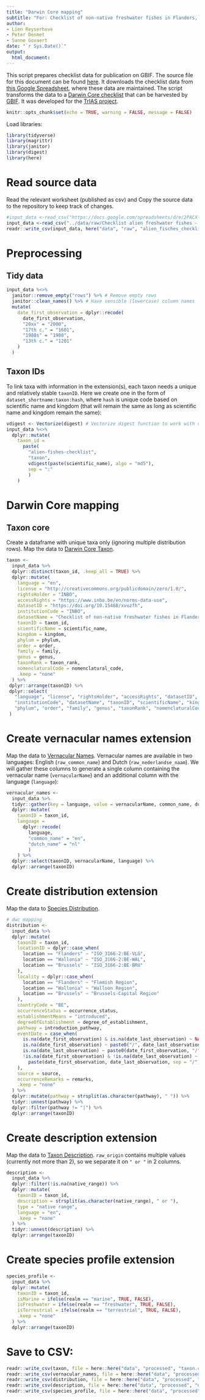 ```yaml
---
title: "Darwin Core mapping"
subtitle: "For: Checklist of non-native freshwater fishes in Flanders, Belgium"
author: 
- Lien Reyserhove
- Peter Desmet
- Sanne Govaert
date: "`r Sys.Date()`"
output:
  html_document:
---
```


This script prepares checklist data for publication on GBIF. The source file for this document can be found [here](https://github.com/trias-project/alien-fishes-checklist/blob/master/src/dwc_mapping.Rmd).
It downloads the checklist data from [this Google Spreadsheet](https://docs.google.com/spreadsheets/d/1ViuIWMhDJ-drs2PkunC4DOrNSaNwleuWR1imUU4KzVA/edit#gid=315843027), where these data are maintained. The script transforms the data to a [Darwin Core checklist](https://www.gbif.org/dataset-classes) that can be harvested by [GBIF](http://www.gbif.org). It was developed for the [TrIAS project](http://trias-project.be).

```r
knitr::opts_chunk$set(echo = TRUE, warning = FALSE, message = FALSE)
```

Load libraries:

```r
library(tidyverse)
library(magrittr)
library(janitor)
library(digest)
library(here)
```

# Read source data

Read the relevant worksheet (published as csv) and Copy the source data to the repository to keep track of changes.

```r
#input_data <-read_csv("https://docs.google.com/spreadsheets/d/e/2PACX-1vSXWde261c45tj0pIMeESy15M3BMogW-1Q-92a4m7A8aKtztHi4JPKEJHDSjEHYHGjQ6de1z27avnOs/pub?gid=0&single=true&output=csv", na = "NA")
input_data <-read_csv("../data/raw/Checklist alien freshwater fishes - Checklist.csv", na = "NA")
readr::write_csv(input_data, here("data", "raw", "alien_fisches_checklist_dump.csv"), na = "")
```

# Preprocessing

## Tidy data

```r
input_data %<>%
  janitor::remove_empty("rows") %>% # Remove empty rows
  janitor::clean_names() %>% # Have sensible (lowercase) column names
  mutate(
    date_first_observation = dplyr::recode(
      date_first_observation,
      "20xx" = "2000",
      "17th c." = "1601",
      "1980s" = "1980",
      "13th c." = "1201"
    )
  )
```

## Taxon IDs

To link taxa with information in the extension(s), each taxon needs a unique and relatively stable `taxonID`. Here we create one in the form of `dataset_shortname:taxon:hash`, where `hash` is unique code based on scientific name and kingdom (that will remain the same as long as scientific name and kingdom remain the same):

```r
vdigest <- Vectorize(digest) # Vectorize digest function to work with vectors
input_data %<>% 
  dplyr::mutate(
    taxon_id = 
      paste(
        "alien-fishes-checklist",
        "taxon",
        vdigest(paste(scientific_name), algo = "md5"),
        sep = ":"
        )
    )
```

# Darwin Core mapping

## Taxon core

Create a dataframe with unique taxa only (ignoring multiple distribution rows). Map the data to [Darwin Core Taxon](http://rs.gbif.org/core/dwc_taxon_2015-04-24.xml).

```r
taxon <-
  input_data %>%
  dplyr::distinct(taxon_id, .keep_all = TRUE) %>%
  dplyr::mutate(
    language = "en",
    license = "http://creativecommons.org/publicdomain/zero/1.0/",
    rightsHolder = "INBO",
    accessRights = "https://www.inbo.be/en/norms-data-use", 
    datasetID = "https://doi.org/10.15468/xvuzfh",
    institutionCode = "INBO",
    datasetName = "Checklist of non-native freshwater fishes in Flanders, Belgium", 
    taxonID = taxon_id,
    scientificName = scientific_name,
    kingdom = kingdom,
    phylum = phylum,
    order = order,
    family = family,
    genus = genus,
    taxonRank = taxon_rank,
    nomenclaturalCode = nomenclatural_code,
    .keep = "none"
  ) %>% 
 dplyr::arrange(taxonID) %>%
 dplyr::select(
   "language", "license", "rightsHolder", "accessRights", "datasetID",
   "institutionCode", "datasetName", "taxonID", "scientificName", "kingdom",
   "phylum", "order", "family", "genus", "taxonRank", "nomenclaturalCode"
 )
```

# Create vernacular names extension

Map the data to [Vernacular Names](http://rs.gbif.org/extension/gbif/1.0/vernacularname.xml).
Vernacular names are available in two languages: English (`raw_common_name`) and Dutch (`raw_nederlandse_naam`). We will gather these columns to generate a single column containing the vernacular name (`vernacularName`) and an additional column with the language (`language`):

```r
vernacular_names <- 
  input_data %>% 
  tidyr::gather(key = language, value = vernacularName, common_name, dutch_name, na.rm = TRUE, convert = TRUE) %>%
  dplyr::mutate(
    taxonID = taxon_id,
    language = 
      dplyr::recode(
        language,
        "common_name" = "en",
        "dutch_name" = "nl"
        ) 
    ) %>% 
  dplyr::select(taxonID, vernacularName, language) %>% 
  dplyr::arrange(taxonID)
```

# Create distribution extension

Map the data to [Species Distribution](http://rs.gbif.org/extension/gbif/1.0/distribution.xml).

```r
# dwc mapping
distribution <-
  input_data %>% 
  dplyr::mutate(
    taxonID = taxon_id,
    locationID = dplyr::case_when(
      location == "Flanders" ~ "ISO_3166-2:BE-VLG",
      location == "Wallonia" ~ "ISO_3166-2:BE-WAL",
      location == "Brussels" ~ "ISO_3166-2:BE-BRU"
    ),
    locality = dplyr::case_when(
      location == "Flanders" ~ "Flemish Region",
      location == "Wallonia" ~ "Walloon Region",
      location == "Brussels" ~ "Brussels-Capital Region"
    ),
    countryCode = "BE",
    occurrenceStatus = occurrence_status,
    establishmentMeans = "introduced",
    degreeOfEstablishment = degree_of_establishment,
    pathway = introduction_pathway, 
    eventDate = case_when(
      is.na(date_first_observation) & is.na(date_last_observation) ~ NA,
      is.na(date_first_observation) ~ paste0("/", date_last_observation),
      is.na(date_last_observation) ~ paste0(date_first_observation, "/"),
      !is.na(date_first_observation) & !is.na(date_last_observation) ~ 
        paste(date_first_observation, date_last_observation, sep = "/")
    ),
    source = source,
    occurrenceRemarks = remarks,
    .keep = "none"
  ) %>% 
  dplyr::mutate(pathway = strsplit(as.character(pathway), " ")) %>% 
  tidyr::unnest(pathway) %>% 
  dplyr::filter(pathway != "|") %>% 
  dplyr::arrange(taxonID)
```

# Create description extension

Map the data to [Taxon Description](http://rs.gbif.org/extension/gbif/1.0/description.xml).
`raw_origin` contains multiple values (currently not more than 2), so we separate it on `" or "` in 2 columns.

```r
description <- 
  input_data %>% 
  dplyr::filter(!is.na(native_range)) %>% 
  dplyr::mutate(
    taxonID = taxon_id,
    description = strsplit(as.character(native_range), " or "),
    type = "native range",
    language = "en",
    .keep = "none"
  ) %>% 
  tidyr::unnest(description) %>% 
  dplyr::arrange(taxonID) 
```

# Create species profile extension

```r
species_profile <- 
  input_data %>% 
  dplyr::mutate(
    taxonID = taxon_id,
    isMarine = ifelse(realm == "marine", TRUE, FALSE),
    isFreshwater = ifelse(realm == "freshwater", TRUE, FALSE),
    isTerrestrial = ifelse(realm == "terrestrial", TRUE, FALSE),
    .keep = "none"
  ) %>% 
  dplyr::arrange(taxonID)
```

# Save to CSV:

```r
readr::write_csv(taxon, file = here::here("data", "processed", "taxon.csv"), na = "")
readr::write_csv(vernacular_names, file = here::here("data", "processed", "vernacularname.csv"), na = "")
readr::write_csv(distribution, file = here::here("data", "processed", "distribution.csv"), na = "")
readr::write_csv(description, file = here::here("data", "processed", "description.csv"), na = "")
readr::write_csv(species_profile, file = here::here("data", "processed", "speciesprofile.csv"), na = "")
```

